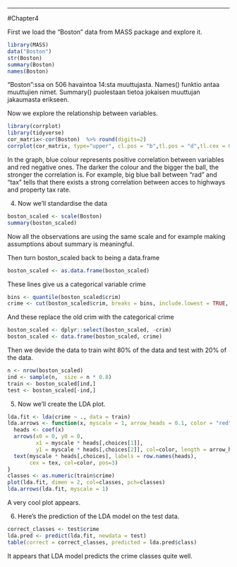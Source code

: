 ---
#Chapter4

First we load the "Boston" data from MASS package and explore it.
```r
library(MASS)
data("Boston")
str(Boston)
summary(Boston)
names(Boston)
```
"Boston":ssa on 506 havaintoa 14:sta muuttujasta. Names() funktio antaa muuttujien nimet. Summary() puolestaan tietoa jokaisen muuttujan jakaumasta erikseen.

Now we explore the relationship between variables.
```r
library(corrplot)
library(tidyverse)
cor_matrix<-cor(Boston)  %>% round(digits=2)
corrplot(cor_matrix, type="upper", cl.pos = "b",tl.pos = "d",tl.cex = 0.6  )

```
In the graph, blue colour represents positive correlation between variables and red negative ones. The darker the colour and the bigger the ball, the stronger the correlation is. For example, big blue ball between "rad" and "tax" tells that there exists a strong correlation between acces to highways and property tax rate.

4. 
Now we'll standardise the data
```r
boston_scaled <- scale(Boston)
summary(boston_scaled)
```
Now all the observations are using the same scale and for example making assumptions about summary is meaningful. 

Then turn boston_scaled back to being a data.frame
```r
boston_scaled <- as.data.frame(boston_scaled)
```

These lines give us a categorical variable crime
```r
bins <- quantile(boston_scaled$crim)
crime <- cut(boston_scaled$crim, breaks = bins, include.lowest = TRUE, labels = c("low", "med_low", "med_high", "high"))
```

And these replace the old crim with the categorical crime
```r
boston_scaled <- dplyr::select(boston_scaled, -crim)
boston_scaled <- data.frame(boston_scaled, crime)
```

Then we devide the data to train wiht 80% of the data and test with 20% of the data.
```r
n <- nrow(boston_scaled)
ind <- sample(n,  size = n * 0.8)
train <- boston_scaled[ind,]
test <- boston_scaled[-ind,]
```

5.
Now we'll create the LDA plot.
```r
lda.fit <- lda(crime ~ ., data = train)
lda.arrows <- function(x, myscale = 1, arrow_heads = 0.1, color = "red", tex = 0.75, choices = c(1,2)){
  heads <- coef(x)
  arrows(x0 = 0, y0 = 0, 
         x1 = myscale * heads[,choices[1]], 
         y1 = myscale * heads[,choices[2]], col=color, length = arrow_heads)
  text(myscale * heads[,choices], labels = row.names(heads), 
       cex = tex, col=color, pos=3)
}
classes <- as.numeric(train$crime)
plot(lda.fit, dimen = 2, col=classes, pch=classes)
lda.arrows(lda.fit, myscale = 1)

```
A very cool plot appears. 

6.
Here's the prediction of the LDA model on the test data.
```r
correct_classes <- test$crime
lda.pred <- predict(lda.fit, newdata = test)
table(correct = correct_classes, predicted = lda.pred$class)
```
It appears that LDA model predicts the crime classes quite well.


